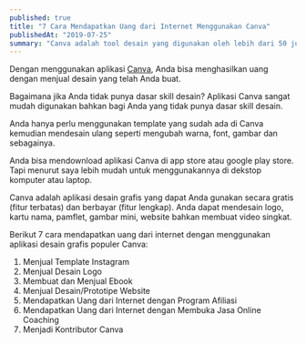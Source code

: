 ```yaml
---
published: true
title: "7 Cara Mendapatkan Uang dari Internet Menggunakan Canva"
publishedAt: "2019-07-25"
summary: "Canva adalah tool desain yang digunakan oleh lebih dari 50 juta pengguna dari 179 negara di seluruh dunia, membuka peluang pekerjaan baru untuk Anda dan menjadi cara mendapatkan uang."
---
```


Dengan menggunakan aplikasi [Canva](https://partner.canva.com/c/2861088/619765/10068), Anda bisa menghasilkan uang dengan menjual desain yang telah Anda buat.

Bagaimana jika Anda tidak punya dasar skill desain? Aplikasi Canva sangat mudah digunakan bahkan bagi Anda yang tidak punya dasar skill desain.

Anda hanya perlu menggunakan template yang sudah ada di Canva kemudian mendesain ulang seperti mengubah warna, font, gambar dan sebagainya.

Anda bisa mendownload aplikasi Canva di app store atau google play store. Tapi menurut saya lebih mudah untuk menggunakannya di dekstop komputer atau laptop.

Canva adalah aplikasi desain grafis yang dapat Anda gunakan secara gratis (fitur terbatas) dan berbayar (fitur lengkap). Anda dapat mendesain logo, kartu nama, pamflet, gambar mini, website bahkan membuat video singkat.

Berikut 7 cara mendapatkan uang dari internet dengan menggunakan aplikasi desain grafis populer Canva:

1. Menjual Template Instagram
2. Menjual Desain Logo
3. Membuat dan Menjual Ebook
4. Menjual Desain/Prototipe Website
5. Mendapatkan Uang dari Internet dengan Program Afiliasi
6. Mendapatkan Uang dari Internet dengan Membuka Jasa Online Coaching
7. Menjadi Kontributor Canva